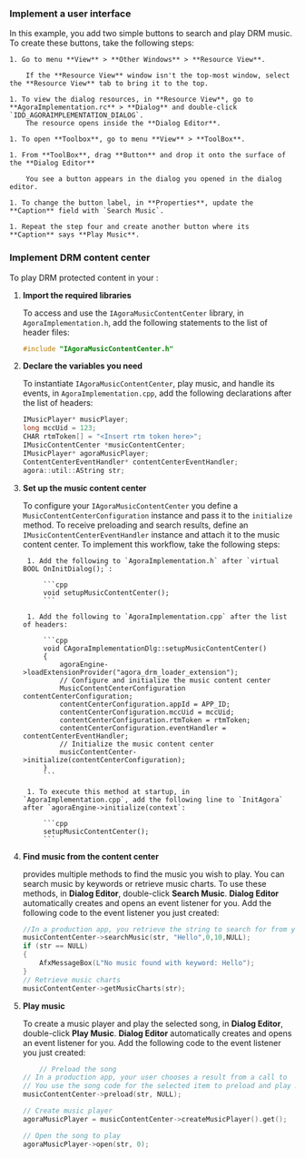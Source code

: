 <PlatformWrapper platform="windows">

### Implement a user interface

In this example, you add two simple buttons to search and play DRM music. To create these buttons, take the following steps:

    1. Go to menu **View** > **Other Windows** > **Resource View**.
        
        If the **Resource View** window isn't the top-most window, select the **Resource View** tab to bring it to the top.

    1. To view the dialog resources, in **Resource View**, go to **AgoraImplementation.rc** > **Dialog** and double-click `IDD_AGORAIMPLEMENTATION_DIALOG`.
        The resource opens inside the **Dialog Editor**. 
    
    1. To open **Toolbox**, go to menu **View** > **ToolBox**.
    
    1. From **ToolBox**, drag **Button** and drop it onto the surface of the **Dialog Editor**
       
        You see a button appears in the dialog you opened in the dialog editor.

    1. To change the button label, in **Properties**, update the **Caption** field with `Search Music`.

    1. Repeat the step four and create another button where its **Caption** says **Play Music**.

### Implement DRM content center

To play DRM protected content in your <Vpl k="CLIENT" />:

1. **Import the required libraries**

    To access and use the `IAgoraMusicContentCenter` library, in `AgoraImplementation.h`, add the following statements to the list of header files:

    ```cpp
    #include "IAgoraMusicContentCenter.h"
    ```

1. **Declare the variables you need**

    To instantiate `IAgoraMusicContentCenter`, play music, and handle its events, in `AgoraImplementation.cpp`, add the following declarations after the list of headers:

    ```cpp
    IMusicPlayer* musicPlayer;
    long mccUid = 123;
    CHAR rtmToken[] = "<Insert rtm token here>";
    IMusicContentCenter *musicContentCenter;
    IMusicPlayer* agoraMusicPlayer;
    ContentCenterEventHandler* contentCenterEventHandler;
    agora::util::AString str;
    ```

1. **Set up the music content center**

    To configure your `IAgoraMusicContentCenter` you define a `MusicContentCenterConfiguration` instance and pass it to the `initialize` method. To receive preloading and search results, define an `IMusicContentCenterEventHandler` instance and attach it to the music content center. To implement this workflow, take the following steps:

        1. Add the following to `AgoraImplementation.h` after `virtual BOOL OnInitDialog();`:

            ```cpp
            void setupMusicContentCenter();
            ```

        1. Add the following to `AgoraImplementation.cpp` after the list of headers: 
           
            ```cpp
            void CAgoraImplementationDlg::setupMusicContentCenter()
            {
                agoraEngine->loadExtensionProvider("agora_drm_loader_extension");
                // Configure and initialize the music content center
                MusicContentCenterConfiguration contentCenterConfiguration;
                contentCenterConfiguration.appId = APP_ID;
                contentCenterConfiguration.mccUid = mccUid;
                contentCenterConfiguration.rtmToken = rtmToken;
                contentCenterConfiguration.eventHandler = contentCenterEventHandler;
                // Initialize the music content center
                musicContentCenter->initialize(contentCenterConfiguration);
            }
            ```

        1. To execute this method at startup, in `AgoraImplementation.cpp`, add the following line to `InitAgora` after `agoraEngine->initialize(context`:

            ```cpp
            setupMusicContentCenter();
            ```

1. **Find music from the content center**

    <Vg k="RTEE_DRM" /> provides multiple methods to find the music you wish to play. You can search music by keywords or retrieve music charts. To use these methods, in **Dialog Editor**, double-click **Search Music**. **Dialog Editor** automatically creates and opens an event listener for you. Add the following code to the event listener you just created:

    ```cpp
    //In a production app, you retrieve the string to search for from your UI.
    musicContentCenter->searchMusic(str, "Hello",0,10,NULL);
    if (str == NULL)
    {
        AfxMessageBox(L"No music found with keyword: Hello");
    }
    // Retrieve music charts
    musicContentCenter->getMusicCharts(str);
    ```

1. **Play music**

    To create a music player and play the selected song, in **Dialog Editor**, double-click **Play Music**. **Dialog Editor** automatically creates and opens an event listener for you. Add the following code to the event listener you just created:

    ```cpp
        // Preload the song
    // In a production app, your user chooses a result from a call to  searchMusic
    // You use the song code for the selected item to preload and play music.
    musicContentCenter->preload(str, NULL);

    // Create music player
    agoraMusicPlayer = musicContentCenter->createMusicPlayer().get();

    // Open the song to play
    agoraMusicPlayer->open(str, 0);
    ```

</PlatformWrapper>